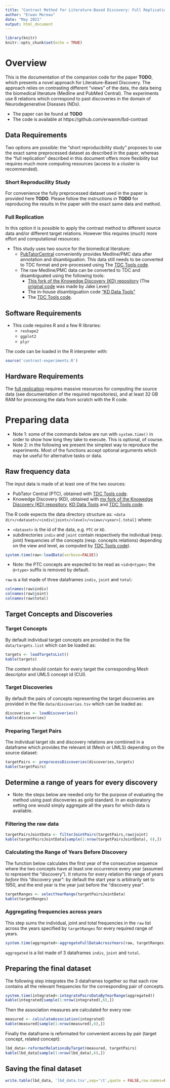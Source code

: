 ```yaml
---
title: "Contrast Method for Literature-Based Discovery: Full Replication"
author: "Erwan Moreau"
date: "May 2021"
output: html_document
---
```


```r
library(knitr)
knitr::opts_chunk$set(echo = TRUE)
```

# Overview

This is the documentation of the companion code for the paper **TODO**, which presents a novel approach for Literature-Based Discovery. The approach relies on contrasting different "views" of the data, the data being the biomedical literature (Medline and PubMed Central). The experiments use 8 relations which correspond to past discoveries in the domain of Neurodegenerative Diseases (NDs).

- The paper can be found at **TODO**
- The code is available at https://github.com/erwanm/lbd-contrast



## Data Requirements

Two options are possible: the "short reproducibility study" proposes to use the exact same preprocessed dataset as described in the paper, whereas the "full replication" described in this document offers more flexibility but requires much more computing resources (access to a cluster is recommended).

### Short Reproducility Study

For convenience the fully preprocessed dataset used in the paper is provided here **TODO**. Please follow the instructions in **TODO** for reproducing the results in the paper with the exact same data and method.

### Full Replication

In this option it is possible to apply the contrast method to different source data and/or different target relations. However this requires (much) more effort and computational resources:

- This study uses two source for the biomedical literature:
    - [PubTatorCentral](https://www.ncbi.nlm.nih.gov/research/pubtator/) conveniently provides Medline/PMC data after annotation and disambiguation. This data still needs to be converted to TDC format and pre-processed using The [TDC Tools code](https://github.com/erwanm/tdc-tools).
    - The raw Medline/PMC data can be converted to TDC and disambiguated using the following tools:
        - [This fork of the Knowedge Discovery (KD) repository](https://github.com/erwanm/knowledgediscovery) (The [original code](https://github.com/jakelever/knowledgediscovery) was made by Jake Lever)
        - The in-house disambiguation code ["KD Data Tools"](https://github.com/erwanm/kd-data-tools)
        - The [TDC Tools code](https://github.com/erwanm/tdc-tools).

## Software Requirements

- This code requires R and a few R libraries: 
    - `reshape2`
    - `ggplot2`
    - `plyr`
    
The code can be loaded in the R interpreter with:

```r
source('contrast-experiments.R')
```

## Hardware Requirements

The [full replication](#full-replication) requires massive resources for computing the source data (see documentation of the required repositories), and at least 32 GB RAM for processing the data from scratch with the R code. 

# Preparing data

- Note 1: some of the commands below are run with `system.time()` in order to show how long they take to execute. This is optional, of course.
- Note 2: in the following we present the simplest way to reproduce the experiments. Most of the functions accept optional arguments which may be useful for alternative tasks or data.
 
## Raw frequency data

The input data is made of at least one of the two sources:

- PubTator Central (PTC), obtained with [TDC Tools code](https://github.com/erwanm/tdc-tools). 
- Knowedge Discovery (KD), obtained with [my fork of the Knowedge Discovery (KD) repository](https://github.com/erwanm/knowledgediscovery), [KD Data Tools](https://github.com/erwanm/kd-data-tools) and [TDC Tools code](https://github.com/erwanm/tdc-tools).

The R code expects the data directory structure as: `<data dir>/<dataset>/<indiv|joint>/<level>/<view>/<year>[.total]` where:

- `<dataset>` is the id of the data, e.g. `PTC` or `KD`.
- subdirectories `indiv` and `joint` contain respectively the individual (resp. joint) frequencies of the concepts (resp. concepts relations) depending on the view and level, as computed by [TDC Tools code](https://github.com/erwanm/tdc-tools)).

```r
system.time(raw<-loadData(verbose=FALSE))
```

- Note: the PTC concepts are expected to be read as `<id>@<type>`; the `@<type>` suffix is removed by default.

`raw` is a list made of three dataframes `indiv`, `joint` and `total`:

```r
colnames(raw$indiv)
colnames(raw$joint)
colnames(raw$total)
```

## Target Concepts and Discoveries

### Target Concepts

By default individual target concepts are provided in the file `data/targets.list` which can be loaded as:

```r
targets <- loadTargetsList()
kable(targets)
```

The content should contain for every target the corresponding Mesh descriptor and UMLS concept id (CUI).



### Target Discoveries

By default the pairs of concepts representing the target discoveries are provided in the file `data/discoveries.tsv` which can be loaded as:

```r
discoveries <- loadDiscoveries()
kable(discoveries)
```

### Preparing Target Pairs

The individual target ids and discovery relations are combined in a dataframe which provides the relevant id (Mesh or UMLS) depending on the source dataset:

```r
targetPairs <- preprocessDiscoveries(discoveries,targets)
kable(targetPairs)
```


## Determine a range of years for every discovery

- Note: the steps below are needed only for the purpose of evaluating the method using past discoveries as gold standard. In an exploratory setting one would simply aggregate all the years for which data is available.

### Filtering the raw data

```r
targetPairsJointData <- filterJointPairs(targetPairs,raw$joint)
kable(targetPairsJointData[sample(1:nrow(targetPairsJointData), 6),])
```

### Calculating the Range of Years Before Discovery

The function below calculates the first year of the consecutive sequence where the two concepts have at least one occurrence every year (assumed to represent the "discovery"). It returns for every relation the range of years *before* this "discovery year": by default the start year is arbitrarily set to 1950, and the end year is the year just before the "discovery year".

```r
targetRanges <- selectYearRange(targetPairsJointData)
kable(targetRanges)
```


### Aggregating frequencies across years

This step sums the individual, joint and total frequencies in the `raw` list across the years specified by `targetRanges` for every required range of years. 

```r
system.time(aggregated<-aggregateFullDataAcrossYears(raw, targetRanges))
```

`aggregated` is a list made of 3 dataframes `indiv`, `joint` and `total`.

## Preparing the final dataset

The following step integrates the 3 dataframes together so that each row contains all the relevant frequencies for the corresponding pair of concepts.

```r
system.time(integrated<-integratePairsDataByYearRange(aggregated))
kable(integrated[sample(1:nrow(integrated),6),])
```

Then the association measures are calculated for every row:

```r
measured <- calculateAssociation(integrated)
kable(measured[sample(1:nrow(measured),6),])
```

Finally the dataframe is reformated for convenient access by pair (target concept, related concept):

```r
lbd_data<-reformatRelationsByTarget(measured, targetPairs)
kable(lbd_data[sample(1:nrow(lbd_data),6),])
```

## Saving the final dataset

```r
write.table(lbd_data, 'lbd_data.tsv',sep='\t',quote = FALSE,row.names=FALSE)
```
